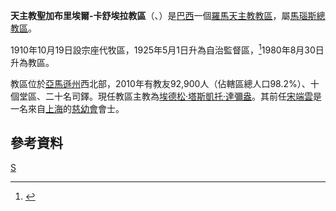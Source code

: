 {{Infobox Roman Catholic diocese
|Roman Catholic Diocese of = 天主教聖加布里埃爾-卡舒埃拉教區
|Latin name of diocese = Dioecesis Cachoëirensis
|image = 
|caption =
|location = [[巴西|巴西]]
|territory = [[亞馬遜州|亞馬遜州]]西北部
|population = 92,900
|rite = 拉丁禮
|patron =
|province = 馬瑙斯
|established = 1910年
|cathedral = 聖嘉俾厄爾主教座堂
|co-cathedral =
|leadership = 主教
|website = 
|教宗 =
|metropolitan =
|ordinary = 埃德松·塔斯凱托·達彌盎
|coadjutor bishop =
|auxiliary =
}}
'''天主教聖加布里埃爾-卡舒埃拉教區'''（{{lang-la|Dioecesis Cachoëirensis}}、{{lang-pt|Diocese de São Gabriel da Cachoeira}}）是[[巴西|巴西]]一個[[羅馬天主教|羅馬天主教]][[教區|教區]]，屬[[天主教馬瑙斯總教區|馬瑙斯總教區]]。

1910年10月19日設宗座代牧區，1925年5月1日升為自治監督區，<ref>{{cite journal
|journal=[[宗座公報|宗座公報]]
|publisher=梵蒂岡出版社
|date=1925年
|volume=17
|title=''Christianae religionis''
|page=238
|url=http://www.vatican.va/archive/aas/documents/AAS%2017%20%5B1925%5D%20-%20ocr.pdf
|access-date=2013-10-20
|archive-date=2010-03-27
|archive-url=https://web.archive.org/web/20100327070210/http://www.vatican.va/archive/aas/documents/AAS%2017%20%5B1925%5D%20-%20ocr.pdf
|dead-url=no
}}</ref>1980年8月30日升為教區。

教區位於[[亞馬遜州|亞馬遜州]]西北部，2010年有教友92,900人（佔轄區總人口98.2%）、十個堂區、二十名司鐸。現任教區主教為[[埃德松·塔斯凱托·達彌盎|埃德松·塔斯凱托·達彌盎]]。其前任[[宋端雲|宋端雲]]是一名來自[[上海|上海]]的[[慈幼會|慈幼會]]會士。

==參考資料==
{{reflist}}
[[Category:巴西天主教教區|S]]